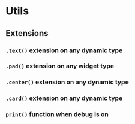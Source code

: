 # Utils
## Extensions
### **`.text()`** extension on any dynamic type
### **`.pad()`** extension on any widget type
### **`.center()`** extension on any dynamic type
### **`.card()`** extension on any dynamic type
### **`print()`** function when debug is on
